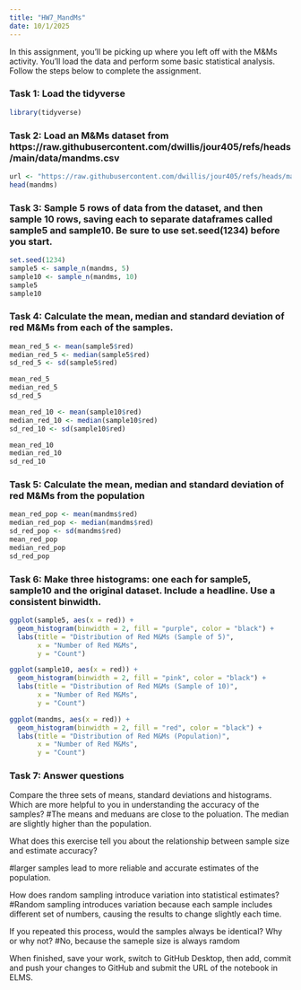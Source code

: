 ```yaml
---
title: "HW7_MandMs"
date: 10/1/2025
---
```



In this assignment, you'll be picking up where you left off with the M&Ms activity. You'll load the data and perform some basic statistical analysis. Follow the steps below to complete the assignment.

### Task 1: Load the tidyverse

```r
library(tidyverse)
```


### Task 2: Load an M&Ms dataset from https://raw.githubusercontent.com/dwillis/jour405/refs/heads/main/data/mandms.csv
```r
url <- "https://raw.githubusercontent.com/dwillis/jour405/refs/heads/main/data/mandms.csv"
head(mandms)
```


### Task 3: Sample 5 rows of data from the dataset, and then sample 10 rows, saving each to separate dataframes called sample5 and sample10. Be sure to use set.seed(1234) before you start.
```r
set.seed(1234)
sample5 <- sample_n(mandms, 5)
sample10 <- sample_n(mandms, 10)
sample5
sample10

```


### Task 4: Calculate the mean, median and standard deviation of red M&Ms from each of the samples.
```r
mean_red_5 <- mean(sample5$red)
median_red_5 <- median(sample5$red)
sd_red_5 <- sd(sample5$red)

mean_red_5
median_red_5
sd_red_5

mean_red_10 <- mean(sample10$red)
median_red_10 <- median(sample10$red)
sd_red_10 <- sd(sample10$red)

mean_red_10
median_red_10
sd_red_10

```


### Task 5: Calculate the mean, median and standard deviation of red M&Ms from the population

```r
mean_red_pop <- mean(mandms$red)
median_red_pop <- median(mandms$red)
sd_red_pop <- sd(mandms$red)
mean_red_pop
median_red_pop
sd_red_pop
```

### Task 6: Make three histograms: one each for sample5, sample10 and the original dataset. Include a headline. Use a consistent binwidth.

```r
ggplot(sample5, aes(x = red)) +
  geom_histogram(binwidth = 2, fill = "purple", color = "black") +
  labs(title = "Distribution of Red M&Ms (Sample of 5)",
       x = "Number of Red M&Ms",
       y = "Count")

ggplot(sample10, aes(x = red)) +
  geom_histogram(binwidth = 2, fill = "pink", color = "black") +
  labs(title = "Distribution of Red M&Ms (Sample of 10)",
       x = "Number of Red M&Ms",
       y = "Count")

ggplot(mandms, aes(x = red)) +
  geom_histogram(binwidth = 2, fill = "red", color = "black") +
  labs(title = "Distribution of Red M&Ms (Population)",
       x = "Number of Red M&Ms",
       y = "Count")


```


### Task 7: Answer questions


Compare the three sets of means, standard deviations and histograms. Which are more helpful to you in understanding the accuracy of the samples?
#The means and meduans are close to the poluation. The median are slightly higher than the population. 

What does this exercise tell you about the relationship between sample size and estimate accuracy?

#larger samples lead to more reliable and accurate estimates of the population.

How does random sampling introduce variation into statistical estimates?
#Random sampling introduces variation because each sample includes different set of numbers, causing the results to change slightly each time.

If you repeated this process, would the samples always be identical? Why or why not?
#No, because the sameple size is always ramdom 

When finished, save your work, switch to GitHub Desktop, then add, commit and push your changes to GitHub and submit the URL of the notebook in ELMS.
